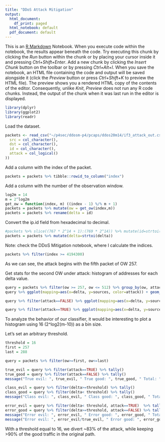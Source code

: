 ```yaml
---
title: "DDoS Attack Mitigation"
output:
  html_document:
    df_print: paged
  html_notebook: default
  pdf_document: default
---
```


This is an [R Markdown](http://rmarkdown.rstudio.com) Notebook. When you execute code within the notebook, the results appear beneath the code. Try executing this chunk by clicking the *Run* button within the chunk or by placing your cursor inside it and pressing *Ctrl+Shift+Enter*. Add a new chunk by clicking the *Insert Chunk* button on the toolbar or by pressing *Ctrl+Alt+I*. When you save the notebook, an HTML file containing the code and output will be saved alongside it (click the *Preview* button or press *Ctrl+Shift+K* to preview the HTML file). The preview shows you a rendered HTML copy of the contents of the editor. Consequently, unlike *Knit*, *Preview* does not run any R code chunks. Instead, the output of the chunk when it was last run in the editor is displayed.

```r
library(dplyr)
library(ggplot2)
library(readr)
```

Load the dataset.

```r
packets <- read_csv("~/p4sec/ddosm-p4/pcaps/ddos20m14/if3_attack_out.csv", col_types = cols(
  src = col_character(),
  dst = col_character(),
  id = col_character(),
  attack = col_logical()
))
```

Add a column with the index of the packet.

```r
packets = packets %>% tibble::rowid_to_column("index")
```

Add a column with the number of the observation window.

```r
log2m = 14
m = 2^log2m
get_ow = function(index, m) ((index - 1) %/% m + 1)
packets = packets %>% mutate(ow = get_ow(index,m)) 
packets = packets %>% rename(delta = id)
```

Convert the ip.id field from hexadecimal to decimal. 

```r
#packets %>% slice((767 * 2^14 + 1):(769 * 2^14)) %>% mutate(id=strtoi(id))
packets = packets %>% mutate(delta=strtoi(delta))
```


Note: check the DDoS Mitigation notebook, where I calculate the indices. 

```r
packets %>% filter(index >= 4194300) 
```

As we can see, the attack begins with the fifth packet of OW 257. 

Get stats for the second OW under attack: histogram of addresses for each delta value. 

```r
query = packets %>% filter(ow >= 257, ow <= 512) %>% group_by(ow, attack, delta) %>% summarize(sources=n_distinct(src)) 
query %>% ggplot(mapping=aes(x=delta, y=sources, color=attack)) + geom_line() # + coord_cartesian(xlim=c(0,1500),ylim=c(0,4000))
```



```r
query %>% filter(attack==FALSE) %>% ggplot(mapping=aes(x=delta, y=sources, color=attack)) + geom_point() + coord_cartesian(xlim=c(0,1500),ylim=c(0,4000))
```

```r
query %>% filter(attack==TRUE) %>% ggplot(mapping=aes(x=delta, y=sources, color=attack)) + geom_point() + coord_cartesian(xlim=c(0,1500),ylim=c(0,4000))
```

To analyze the behavior of our classifier, it would be interesting to plot a histogram using 16 (2^log2(m-10)) as a bin size.

Let's set an arbitrary threshold.

```r
threshold = 16
first = 257
last = 288

query = packets %>% filter(ow>=first, ow<=last)

true_evil = query %>% filter(attack==TRUE) %>% tally()
true_good = query %>% filter(attack==FALSE) %>% tally()
message("True evil: ", true_evil, " True good: ", true_good, " Total: ", true_evil + true_good)

class_evil = query %>% filter(delta>=threshold) %>% tally() 
class_good = query %>% filter(delta< threshold) %>% tally() 
message("Class evil: ", class_evil, " Class good: ", class_good, " Total: ", class_evil + class_good)

error_evil = query %>% filter(delta< threshold, attack==TRUE)  %>% tally() 
error_good = query %>% filter(delta>=threshold, attack==FALSE) %>% tally() 
message("Error evil: ", error_evil, " Error good: ", error_good, " Total: ", error_evil + error_good)
message("Error evil: ", error_evil/true_evil, " Error good: ", error_good/true_good)


```

With a threshold equal to 16, we divert ~83% of the attack, while keeping >90% of the good traffic in the original path. 

